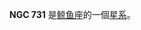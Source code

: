 {{NGCInfoBox|NGCID=NGC 731|發現者=弗里德里希·威廉·赫歇爾|發現日期=1785年1月10日|其他編號=NGC 757, MCG -2-5-73|曆元=J2000.0|赤經=1時54分55.9秒
|赤緯=-9°0'41"|星座=鲸鱼座|星體=星系|星等=12.1|表面亮度=13.3|藍等=13.1}}

'''NGC 731''' 是[[鲸鱼座|鲸鱼座]]的一個[[星系|星系]]。

{{NGCReference|731}}
{{Catalogs|NGC=731}}

{{Galaxy-stub}}